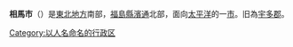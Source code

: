 {{日本都市|
自治體名=相馬市|
圖像=[[File:Matsukawaura0001.JPG|240px]]|
圖像說明=[[松川浦|松川浦]][[潟湖|潟湖]]與[[水莖山|水莖山]]|
市章=[[File:Emblem_of_Sōma,_Fukushima.svg|100px]]|
日文原名=相馬市|
平假名=そうまし|
羅馬字拼音=Sōma-shi|
都道府縣=福島縣|
支廳=|
編號=07209-5|
面積=197.67|
邊界未定=|
人口=39,142|
統計時間=2006年7月31日|
自治體=[[福島縣|福島縣]]：[[南相馬市|南相馬市]]、[[新地町|新地町]]、[[飯舘村|飯舘村]]、[[伊達市_(福島縣)|伊達市]]<br />[[宮城縣|宮城縣]]：[[丸森町|丸森町]]|
樹=|
花=|
其他象徵物=|
其他象徵=|
郵遞區號=976-8601|
所在地=相馬市中村字大手先13|
電話號碼=244-37-2117|
外部連結=http://www.city.soma.fukushima.jp/|
經度=|
緯度=|
地圖=|
}}
'''相馬市'''（{{jpn|j=相馬市|hg=そうまし|rm=Sōma shi|f=y}}）是[[東北地方|東北地方]]南部，[[福島縣|福島縣]][[濱通|濱通]]北部，面向[[太平洋|太平洋]]的一[[市|市]]。旧為[[宇多郡|宇多郡]]。

{{福島縣}}{{Authority control}}

[[Category:以人名命名的行政区|Category:以人名命名的行政区]]